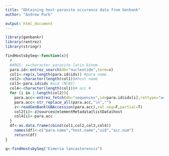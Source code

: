 ```yaml
---
title: "Obtaining host-parasite occurence data from Genbank"
author: "Andrew Park"

output: html_document
---
```


```r
library(genbankr)
library(rentrez)
library(stringr)
```


```r
findHostsbySeq<-function(x){
  #
  #ARGS: x=character parasite latin binom
  para.id<-entrez_search(db="nucleotide",term=x)
  col1<-rep(x,length(para.id$ids)) #para name
  col2<-character(length(col1))#host name
  col3<-para.id$ids #uid (NCBI)
  col4<-character(length(col1))# acc #
  for (i in 1:length(col2)){
    para.acc<-entrez_fetch(db="sequences",id=para.id$ids[i],rettype="acc")
    para.acc<-str_replace_all(para.acc,"\n","")
    z<-readGenBank(GBAccession(para.acc),ret.seq=F,partial=T)
    col2[i]<-z@sources@elementMetadata@listData$host
    col4[i]<-para.acc
  }
  df<-as.data.frame(cbind(col1,col2,col3,col4))
    names(df)<-c("para.name","host.name","uid","acc.num")
    return(df)
}

q<-findHostsbySeq("Eimeria lancasterensis")


```
